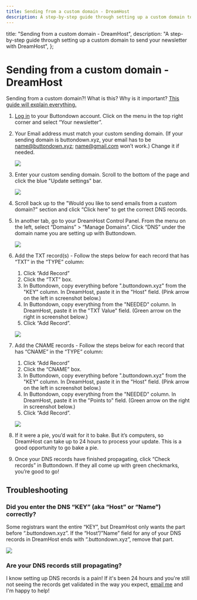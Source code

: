 ```yaml
---
title: Sending from a custom domain - DreamHost
description: A step-by-step guide through setting up a custom domain to send your newsletter with DreamHost
---
```



  title: "Sending from a custom domain - DreamHost",
  description:
    "A step-by-step guide through setting up a custom domain to send your newsletter with DreamHost",
};

# Sending from a custom domain - DreamHost


<Notice variant="info">
Sending from a custom domain?!  What is this? Why is it important?  <a
    className="text-green-800 underline"
    href="https://docs.buttondown.email/getting-started/sending-from-a-custom-domain"
  >This guide will explain everything.</a>
</Notice>

1. [Log in](https://buttondown.email/login) to your Buttondown account. Click on the menu in the top right corner and select “Your newsletter”.
2. Your Email address must match your custom sending domain. (If your sending domain is buttondown.xyz, your email has to be name@buttondown.xyz; name@gmail.com won’t work.) Change it if needed.

    ![](/images/sending-domains/buttondown-settings-email-address.png)

3. Enter your custom sending domain.  Scroll to the bottom of the page and click the blue "Update settings" bar.

    ![](/images/sending-domains/buttondown-settings-sending-domain.png)

4. Scroll back up to the "Would you like to send emails from a custom domain?" section and click “Click here” to get the correct DNS records.

   <!--  ![](/images/sending-domains/buttondown-settings-dns-records.png)  -->

5. In another tab, go to your DreamHost Control Panel. From the menu on the left, select “Domains” > “Manage Domains”. Click “DNS” under the domain name you are setting up with Buttondown.

    ![](/images/sending-domains/dreamhost-webpanel-navigation.png)

6. Add the TXT record(s) - Follow the steps below for each record that has “TXT” in the “TYPE” column:

   1. Click “Add Record”
   2. Click the “TXT” box.
   3. In Buttondown, copy everything before ".buttondown.xyz" from the "KEY" column.  In DreamHost, paste it in the "Host" field. (Pink arrow on the left in screenshot below.)
   4. In Buttondown, copy everything from the "NEEDED" column.  In DreamHost, paste it in the "TXT Value" field. (Green arrow on the right in screenshot below.)
   5. Click “Add Record”.

    ![](/images/sending-domains/dreamhost-add-txt-record.png)

7. Add the CNAME records - Follow the steps below for each record that has “CNAME” in the “TYPE” column:

   1. Click “Add Record”
   2. Click the “CNAME” box.
   3. In Buttondown, copy everything before ".buttondown.xyz" from the "KEY" column.  In DreamHost, paste it in the "Host" field. (Pink arrow on the left in screenshot below.)
   4. In Buttondown, copy everything from the "NEEDED" column.  In DreamHost, paste it in the "Points to" field. (Green arrow on the right in screenshot below.)
   5. Click “Add Record”.

    ![](/images/sending-domains/dreamhost-add-cname-record.png)

8. If it were a pie, you’d wait for it to bake. But it’s computers, so DreamHost can take up to 24 hours to process your update. This is a good opportunity to go bake a pie.
9. Once your DNS records have finished propagating, click “Check records” in Buttondown. If they all come up with green checkmarks, you’re good to go!




## Troubleshooting


### Did you enter the DNS “KEY” (aka “Host” or “Name”) correctly?

Some registrars want the entire “KEY”, but DreamHost only wants the part before “.buttondown.xyz”. If the “Host”/”Name” field for any of your DNS records in DreamHost ends with “.buttondown.xyz”, remove that part.

![](/images/sending-domains/dreamhost-troubleshooting-key.png)

### Are your DNS records still propagating?

I know setting up DNS records is a pain! If it's been 24 hours and you're still not seeing the records get validated in the way you expect, [email me](mailto:justin@buttondown.email) and I'm happy to help!